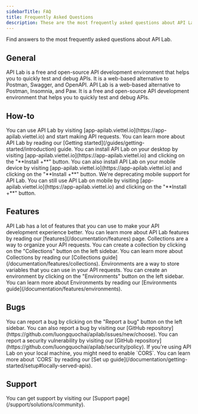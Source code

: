 ```yaml
---
sidebarTitle: FAQ
title: Frequently Asked Questions
description: These are the most frequently asked questions about API Lab.
---
```


Find answers to the most frequently asked questions about API Lab.

## General

<AccordionGroup>
  <Accordion title="What is API Lab?">
    API Lab is a free and open-source API development environment that helps you to quickly test and debug APIs. It is a web-based alternative to Postman, Swagger, and OpenAPI.
  </Accordion>
  <Accordion title="What is the difference between API Lab and Postman/Insomnia/Paw/Httpie?">
    API Lab is a web-based alternative to Postman, Insomnia, and Paw. It is a free and open-source API development environment that helps you to quickly test and debug APIs.
  </Accordion>
</AccordionGroup>

## How-to

<AccordionGroup>
  <Accordion title="How to use API Lab?">
    You can use API Lab by visiting [app-apilab.viettel.io](https://app-apilab.viettel.io) and start making API requests. You can learn more about API Lab by reading our [Getting started](/guides/getting-started/introduction) guide.
  </Accordion>
  <Accordion title="How to install API Lab?">
    You can install API Lab on your desktop by visiting [app-apilab.viettel.io](https://app-apilab.viettel.io) and clicking on the "**Install +**" button. You can also install API Lab on your mobile device by visiting [app-apilab.viettel.io](https://app-apilab.viettel.io) and clicking on the "**Install +**" button.
  </Accordion>
  <Accordion title="How to use API Lab on mobile?">
    We're deprecating mobile support for API Lab. You can still use API Lab on mobile by visiting [app-apilab.viettel.io](https://app-apilab.viettel.io) and clicking on the "**Install +**" button.
  </Accordion>
</AccordionGroup>

## Features

<AccordionGroup>
  <Accordion title="What are the features of API Lab?">
    API Lab has a lot of features that you can use to make your API development experience better. You can learn more about API Lab features by reading our [features](/documentation/features) page.
  </Accordion>
  <Accordion title="How does Collections work?">
    Collections are a way to organize your API requests. You can create a collection by clicking on the "Collections" button on the left sidebar. You can learn more about Collections by reading our [Collections guide](/documentation/features/collections).
  </Accordion>
  <Accordion title="How does Environments work?">
    Environments are a way to store variables that you can use in your API requests. You can create an environment by clicking on the "Environments" button on the left sidebar. You can learn more about Environments by reading our [Environments guide](/documentation/features/environments).
  </Accordion>
</AccordionGroup>

## Bugs

<AccordionGroup>
  <Accordion title="How to report a bug?">
    You can report a bug by clicking on the "Report a bug" button on the left sidebar. You can also report a bug by visiting our [GitHub repository](https://github.com/luongquochai/apilab/issues/new/choose).
  </Accordion>
  <Accordion title="How to report a security vulnerability?">
    You can report a security vulnerability by visiting our [GitHub repository](https://github.com/luongquochai/apilab/security/policy).
  </Accordion>
  <Accordion title="Localhost is not working">
    If you're using API Lab on your local machine, you might need to enable `CORS`. You can learn more about `CORS` by reading our [Set up guide](/documentation/getting-started/setup#locally-served-apis).
  </Accordion>
</AccordionGroup>

## Support

<AccordionGroup>
  <Accordion title="How to get support?">
    You can get support by visiting our [Support page](/support/solutions/community).
  </Accordion>
</AccordionGroup>
